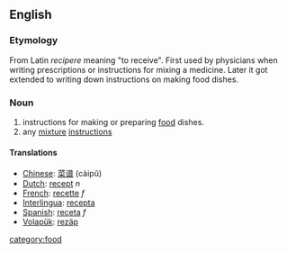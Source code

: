 ==English==
=== Etymology ===
From Latin ''recipere'' meaning "to receive". First used by physicians when writing prescriptions or instructions for mixing a medicine. Later it got extended to writing down instructions on making food dishes.

=== Noun ===
#instructions for making or preparing [[food]] dishes.
#any [[mixture]] [[instruction]]s

==== Translations ====
*[[Chinese]]: [[菜谱]] (càipǔ)
*[[Dutch]]: [[recept]] ''n''
*[[French]]: [[recette]] ''f''
*[[Interlingua]]: [[recepta]]
*[[Spanish]]: [[receta]] ''f''
*[[Volapük]]: [[rezäp]]

[[category:food]]